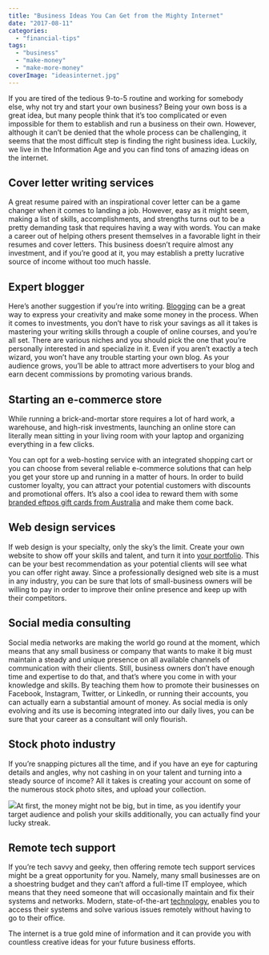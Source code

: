 ```yaml
---
title: "Business Ideas You Can Get from the Mighty Internet"
date: "2017-08-11"
categories: 
  - "financial-tips"
tags: 
  - "business"
  - "make-money"
  - "make-more-money"
coverImage: "ideasinternet.jpg"
---
```


If you are tired of the tedious 9-to-5 routine and working for somebody else, why not try and start your own business? Being your own boss is a great idea, but many people think that it’s too complicated or even impossible for them to establish and run a business on their own. However, although it can’t be denied that the whole process can be challenging, it seems that the most difficult step is finding the right business idea. Luckily, we live in the Information Age and you can find tons of amazing ideas on the internet.

## **Cover letter writing services**

A great resume paired with an inspirational cover letter can be a game changer when it comes to landing a job. However, easy as it might seem, making a list of skills, accomplishments, and strengths turns out to be a pretty demanding task that requires having a way with words. You can make a career out of helping others present themselves in a favorable light in their resumes and cover letters. This business doesn’t require almost any investment, and if you’re good at it, you may establish a pretty lucrative source of income without too much hassle.

## **Expert blogger**

Here’s another suggestion if you’re into writing. [Blogging](http://duuro.net) can be a great way to express your creativity and make some money in the process. When it comes to investments, you don’t have to risk your savings as all it takes is mastering your writing skills through a couple of online courses, and you’re all set. There are various niches and you should pick the one that you’re personally interested in and specialize in it. Even if you aren’t exactly a tech wizard, you won’t have any trouble starting your own blog. As your audience grows, you’ll be able to attract more advertisers to your blog and earn decent commissions by promoting various brands.

## **Starting an e-commerce store**

While running a brick-and-mortar store requires a lot of hard work, a warehouse, and high-risk investments, launching an online store can literally mean sitting in your living room with your laptop and organizing everything in a few clicks.

You can opt for a web-hosting service with an integrated shopping cart or you can choose from several reliable e-commerce solutions that can help you get your store up and running in a matter of hours. In order to build customer loyalty, you can attract your potential customers with discounts and promotional offers. It’s also a cool idea to reward them with some [branded eftpos gift cards from Australia](http://www.corporateprepaidgiftcards.com.au/eftpos-gift-cards-australia/) and make them come back.

## **Web design services**

If web design is your specialty, only the sky’s the limit. Create your own website to show off your skills and talent, and turn it into [your portfolio](http://imperiumapps.com). This can be your best recommendation as your potential clients will see what you can offer right away. Since a professionally designed web site is a must in any industry, you can be sure that lots of small-business owners will be willing to pay in order to improve their online presence and keep up with their competitors.

## **Social media consulting**

Social media networks are making the world go round at the moment, which means that any small business or company that wants to make it big must maintain a steady and unique presence on all available channels of communication with their clients. Still, business owners don’t have enough time and expertise to do that, and that’s where you come in with your knowledge and skills. By teaching them how to promote their businesses on Facebook, Instagram, Twitter, or LinkedIn, or running their accounts, you can actually earn a substantial amount of money. As social media is only evolving and its use is becoming integrated into our daily lives, you can be sure that your career as a consultant will only flourish.

## **Stock photo industry**

If you’re snapping pictures all the time, and if you have an eye for capturing details and angles, why not cashing in on your talent and turning into a steady source of income? All it takes is creating your account on some of the numerous stock photo sites, and upload your collection.

![](images/pexels-photo-541525.jpeg)At first, the money might not be big, but in time, as you identify your target audience and polish your skills additionally, you can actually find your lucky streak.

## **Remote tech support**

If you’re tech savvy and geeky, then offering remote tech support services might be a great opportunity for you. Namely, many small businesses are on a shoestring budget and they can’t afford a full-time IT employee, which means that they need someone that will occasionally maintain and fix their systems and networks. Modern, state-of-the-art [technology](https://moneycoach-app.com/mobile-technology-can-impact-sales-infographic/), enables you to access their systems and solve various issues remotely without having to go to their office.

The internet is a true gold mine of information and it can provide you with countless creative ideas for your future business efforts.
